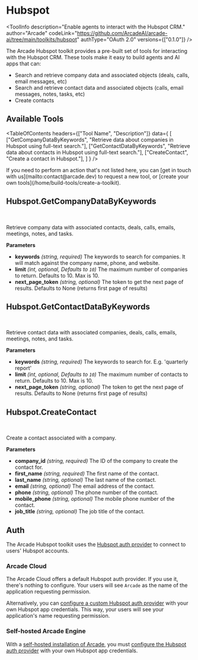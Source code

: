 # Hubspot


<ToolInfo
  description="Enable agents to interact with the Hubspot CRM."
  author="Arcade"
  codeLink="https://github.com/ArcadeAI/arcade-ai/tree/main/toolkits/hubspot"
  authType="OAuth 2.0"
  versions={["0.1.0"]}
/>

<Badges repo="arcadeai/arcade_hubspot" />

The Arcade Hubspot toolkit provides a pre-built set of tools for interacting with the Hubspot CRM. These tools make it easy to build agents and AI apps that can:

- Search and retrieve company data and associated objects (deals, calls, email messages, etc)
- Search and retrieve contact data and associated objects (calls, email messages, notes, tasks, etc)
- Create contacts

## Available Tools

<TableOfContents
  headers={["Tool Name", "Description"]}
  data={
    [
      ["GetCompanyDataByKeywords", "Retrieve data about companies in Hubspot using full-text search."],
      ["GetContactDataByKeywords", "Retrieve data about contacts in Hubspot using full-text search."],
      ["CreateContact", "Create a contact in Hubspot."],
    ]
  }
/>

<Tip>
  If you need to perform an action that's not listed here, you can [get in touch
  with us](mailto:contact@arcade.dev) to request a new tool, or [create your
  own tools](/home/build-tools/create-a-toolkit).
</Tip>

## Hubspot.GetCompanyDataByKeywords

<br />
<TabbedCodeBlock
  tabs={[
    {
      label: "Call the Tool Directly",
      content: {
        Python: ["/examples/integrations/toolkits/hubspot/get_company_data_by_keywords_example_call_tool.py"],
        JavaScript: ["/examples/integrations/toolkits/hubspot/get_company_data_by_keywords_example_call_tool.js"],
      },
    }
  ]}
/>

Retrieve company data with associated contacts, deals, calls, emails, meetings, notes, and tasks.

**Parameters**

- **keywords** _(string, required)_ The keywords to search for companies. It will match against the company name, phone, and website.
- **limit** _(int, optional, Defaults to `10`)_ The maximum number of companies to return. Defaults to 10. Max is 10.
- **next_page_token** _(string, optional)_ The token to get the next page of results. Defaults to None (returns first page of results)

## Hubspot.GetContactDataByKeywords

<br />
<TabbedCodeBlock
  tabs={[
    {
      label: "Call the Tool Directly",
      content: {
        Python: ["/examples/integrations/toolkits/hubspot/get_contact_data_by_keywords_example_call_tool.py"],
        JavaScript: ["/examples/integrations/toolkits/hubspot/get_contact_data_by_keywords_example_call_tool.js"],
      },
    }
  ]}
/>

Retrieve contact data with associated companies, deals, calls, emails, meetings, notes, and tasks.

**Parameters**

- **keywords** _(string, required)_ The keywords to search for. E.g. 'quarterly report'
- **limit** _(int, optional, Defaults to `10`)_ The maximum number of contacts to return. Defaults to 10. Max is 10.
- **next_page_token** _(string, optional)_ The token to get the next page of results. Defaults to None (returns first page of results)

## Hubspot.CreateContact

<br />
<TabbedCodeBlock
  tabs={[
    {
      label: "Call the Tool Directly",
      content: {
        Python: ["/examples/integrations/toolkits/hubspot/create_contact_example_call_tool.py"],
        JavaScript: ["/examples/integrations/toolkits/hubspot/create_contact_example_call_tool.js"],
      },
    }
  ]}
/>

Create a contact associated with a company.

**Parameters**

- **company_id** _(string, required)_ The ID of the company to create the contact for.
- **first_name** _(string, required)_ The first name of the contact.
- **last_name** _(string, optional)_ The last name of the contact.
- **email** _(string, optional)_ The email address of the contact.
- **phone** _(string, optional)_ The phone number of the contact.
- **mobile_phone** _(string, optional)_ The mobile phone number of the contact.
- **job_title** _(string, optional)_ The job title of the contact.

## Auth

The Arcade Hubspot toolkit uses the [Hubspot auth provider](/home/auth-providers/hubspot) to connect to users' Hubspot accounts.

### Arcade Cloud

The Arcade Cloud offers a default Hubspot auth provider. If you use it, there's nothing to configure. Your users will see `Arcade` as the name of the application requesting permission.

Alternatively, you can [configure a custom Hubspot auth provider](/home/auth-providers/hubspot#use-your-own-hubspot-app-credentials) with your own Hubspot app credentials. This way, your users will see your application's name requesting permission.

### Self-hosted Arcade Engine

With a [self-hosted installation of Arcade](/home/local-deployment/install/local), you must [configure the Hubspot auth provider](/home/auth-providers/hubspot) with your own Hubspot app credentials.

<ToolFooter pipPackageName="arcade_hubspot" />
